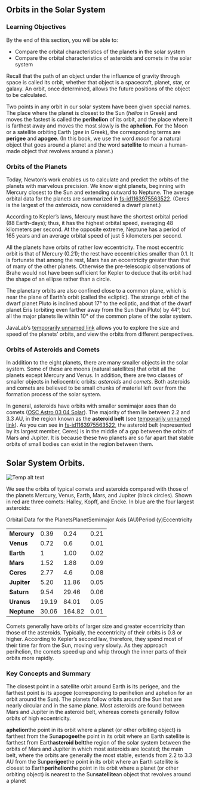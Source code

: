 ## Orbits in the Solar System
### Learning Objectives

By the end of this section, you will be able to:

* Compare the orbital characteristics of the planets in the solar system
* Compare the orbital characteristics of asteroids and comets in the solar system



Recall that the path of an object under the influence of gravity through space is called its orbit, whether that object is a spacecraft, planet, star, or galaxy. An orbit, once determined, allows the future positions of the object to be calculated.

Two points in any orbit in our solar system have been given special names. The place where the planet is closest to the Sun (*helios* in Greek) and moves the fastest is called the **perihelion** of its orbit, and the place where it is farthest away and moves the most slowly is the **aphelion**. For the Moon or a satellite orbiting Earth (*gee* in Greek), the corresponding terms are **perigee** and **apogee**. (In this book, we use the word *moon* for a natural object that goes around a planet and the word **satellite** to mean a human-made object that revolves around a planet.)

### Orbits of the Planets

Today, Newton’s work enables us to calculate and predict the orbits of the planets with marvelous precision. We know eight planets, beginning with Mercury closest to the Sun and extending outward to Neptune. The average orbital data for the planets are summarized in [fs-id1163975563522](fs-id1163975563522). (Ceres is the largest of the *asteroids,* now considered a dwarf planet.)

According to Kepler’s laws, Mercury must have the shortest orbital period (88 Earth-days); thus, it has the highest orbital speed, averaging 48 kilometers per second. At the opposite extreme, Neptune has a period of 165 years and an average orbital speed of just 5 kilometers per second.

All the planets have orbits of rather low eccentricity. The most eccentric orbit is that of Mercury (0.21); the rest have eccentricities smaller than 0.1. It is fortunate that among the rest, Mars has an eccentricity greater than that of many of the other planets. Otherwise the pre-telescopic observations of Brahe would not have been sufficient for Kepler to deduce that its orbit had the shape of an ellipse rather than a circle.

The planetary orbits are also confined close to a common plane, which is near the plane of Earth’s orbit (called the ecliptic). The strange orbit of the dwarf planet Pluto is inclined about 17° to the ecliptic, and that of the dwarf planet Eris (orbiting even farther away from the Sun than Pluto) by 44°, but all the major planets lie within 10° of the common plane of the solar system.

JavaLab’s [temporarily unnamed link]() allows you to explore the size and speed of the planets’ orbits, and view the orbits from different perspectives.



### Orbits of Asteroids and Comets

In addition to the eight planets, there are many smaller objects in the solar system. Some of these are moons (natural satellites) that orbit all the planets except Mercury and Venus. In addition, there are two classes of smaller objects in heliocentric orbits: *asteroids* and *comets*. Both asteroids and comets are believed to be small chunks of material left over from the formation process of the solar system.

In general, asteroids have orbits with smaller semimajor axes than do comets ([OSC Astro 03 04 Solar](OSC_Astro_03_04_Solar)). The majority of them lie between 2.2 and 3.3 AU, in the region known as the **asteroid belt** (see [temporarily unnamed link]()). As you can see in [fs-id1163975563522](fs-id1163975563522), the asteroid belt (represented by its largest member, Ceres) is in the middle of a gap between the orbits of Mars and Jupiter. It is because these two planets are so far apart that stable orbits of small bodies can exist in the region between them.

## Solar System Orbits.
![Temp alt text](__MEDIA_URL__OSC_Astro_03_04_Solar.jpg)<p>We see the orbits of typical comets and asteroids compared with those of the planets Mercury, Venus, Earth, Mars, and Jupiter (black circles). Shown in red are three comets: Halley, Kopff, and Encke. In blue are the four largest asteroids: </p>
Orbital Data for the PlanetsPlanetSemimajor Axis (AU)Period (y)Eccentricity<table>  <tr>    <td>**Mercury**</td>    <td>0.39</td>    <td>0.24</td>    <td>0.21</td>  </tr>  <tr>    <td>**Venus**</td>    <td>0.72</td>    <td>0.6</td>    <td>0.01</td>  </tr>  <tr>    <td>**Earth**</td>    <td>1</td>    <td>1.00</td>    <td>0.02</td>  </tr>  <tr>    <td>**Mars**</td>    <td>1.52</td>    <td>1.88</td>    <td>0.09</td>  </tr>  <tr>    <td>**Ceres**</td>    <td>2.77</td>    <td>4.6</td>    <td>0.08</td>  </tr>  <tr>    <td>**Jupiter**</td>    <td>5.20</td>    <td>11.86</td>    <td>0.05</td>  </tr>  <tr>    <td>**Saturn**</td>    <td>9.54</td>    <td>29.46</td>    <td>0.06</td>  </tr>  <tr>    <td>**Uranus**</td>    <td>19.19</td>    <td>84.01</td>    <td>0.05</td>  </tr>  <tr>    <td>**Neptune**</td>    <td>30.06</td>    <td>164.82</td>    <td>0.01</td>  </tr></table>
Comets generally have orbits of larger size and greater eccentricity than those of the asteroids. Typically, the eccentricity of their orbits is 0.8 or higher. According to Kepler’s second law, therefore, they spend most of their time far from the Sun, moving very slowly. As they approach perihelion, the comets speed up and whip through the inner parts of their orbits more rapidly.



### Key Concepts and Summary

The closest point in a satellite orbit around Earth is its perigee, and the farthest point is its apogee (corresponding to perihelion and aphelion for an orbit around the Sun). The planets follow orbits around the Sun that are nearly circular and in the same plane. Most asteroids are found between Mars and Jupiter in the asteroid belt, whereas comets generally follow orbits of high eccentricity.



**aphelion**the point in its orbit where a planet (or other orbiting object) is farthest from the Sun**apogee**the point in its orbit where an Earth satellite is farthest from Earth**asteroid belt**the region of the solar system between the orbits of Mars and Jupiter in which most asteroids are located; the main belt, where the orbits are generally the most stable, extends from 2.2 to 3.3 AU from the Sun**perigee**the point in its orbit where an Earth satellite is closest to Earth**perihelion**the point in its orbit where a planet (or other orbiting object) is nearest to the Sun**satellite**an object that revolves around a planet